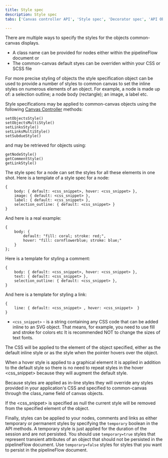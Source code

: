 ```yaml
---
title: Style spec
description: Style spec
tabs: ['Canvas controller API', 'Style spec', 'Decorator spec', 'API Object structure', 'Notification spec']

---
```


<PageDescription>

There are multiple ways to specify the styles for the objects common-canvas displays.
</PageDescription>


* A class name can be provided for nodes either within the pipelineFlow document or
* The common-canvas default styes can be overriden within your CSS or SCSS file

For more precise styling of objects the style specification object can be used to provide a number of styles to common canvas to set the inline styles on numerous elements of an object. For example, a node is made up of: a selection outline; a node body (rectangle); an image, a label etc.

Style specifications may be applied to common-canvas objects using the following <a href="canvas-controller-api">Canvas Controller</a> methods:

```
setObjectsStyle()
setObjectsMultiStyle()
setLinksStyle()
setLinksMultiStyle()
setSubdueStyle()

```

and may be retrieved for objects using:

```
getNodeStyle()
getCommentStyle()
getLinkStyle()

```

The style spec for a node can set the styles for all these elements in one shot. Here is a template of a style spec for a node:

```
{
    body: { default: <css_snippet>, hover: <css_snippet> },
    image: { default: <css_snippet> },
    label: { default: <css_snippet> },
    selection_outline: { default: <css_snippet> }
}

```

And here is a real example:

```
{ 
    body: { 
        default: "fill: coral; stroke: red;",
        hover: "fill: cornflowerblue; stroke: blue;"
    }
};

```

Here is a template for styling a comment:


```
{
    body: { default: <css_snippet>, hover: <css_snippet> },
    text: { default: <css_snippet> },
    selection_outline: { default: <css_snippet> },
}

```

And here is a template for styling a link:

```
{
    line: { default: <css_snippet> , hover: <css_snippet>  }
}

```

* `<css_snippet>` - is a string containing any CSS code that can be added inline to an SVG object. That means, for example, you need to use fill and stroke for colors etc It is recommended NOT to change the sizes of text fonts.


The CSS will be applied to the element of the object specified, either as the default inline style or as the style when the pointer hovers over the object.

When a hover style is applied to a graphical element it is applied in addition to the default style so there is no need to repeat styles in the hover <css_snippet> because they will augment the default style.

Because styles are applied as in-line styles they will override any styles provided in your application's CSS and specified to common-canvas through the class_name field of canvas objects.

If the <css_snippet> is specified as null the current style will be removed from the specified element of the object.

Finally, styles can be applied to your nodes, comments and links as either temporary or permanent styles by specifying the `temporary` boolean in the API methods. A temporary style is just applied for the duration of the session and are not persisted. You should use `temporary=true` styles that represent transient attributes of an object that should not be persisted in the pipelineFlow document. Use `temporary=false` styles for styles that you want to persist in the pipelineFlow document.